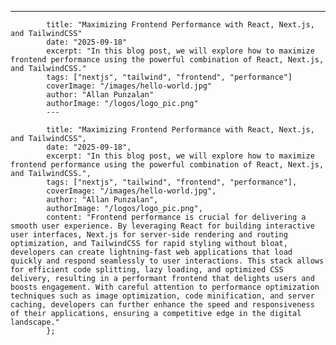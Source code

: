---
            title: "Maximizing Frontend Performance with React, Next.js, and TailwindCSS"
            date: "2025-09-18"
            excerpt: "In this blog post, we will explore how to maximize frontend performance using the powerful combination of React, Next.js, and TailwindCSS."
            tags: ["nextjs", "tailwind", "frontend", "performance"]
            coverImage: "/images/hello-world.jpg"
            author: "Allan Punzalan"
            authorImage: "/logos/logo_pic.png"
            ---

            title: "Maximizing Frontend Performance with React, Next.js, and TailwindCSS",
            date: "2025-09-18",
            excerpt: "In this blog post, we will explore how to maximize frontend performance using the powerful combination of React, Next.js, and TailwindCSS.",
            tags: ["nextjs", "tailwind", "frontend", "performance"],
            coverImage: "/images/hello-world.jpg",
            author: "Allan Punzalan",
            authorImage: "/logos/logo_pic.png",
            content: "Frontend performance is crucial for delivering a smooth user experience. By leveraging React for building interactive user interfaces, Next.js for server-side rendering and routing optimization, and TailwindCSS for rapid styling without bloat, developers can create lightning-fast web applications that load quickly and respond seamlessly to user interactions. This stack allows for efficient code splitting, lazy loading, and optimized CSS delivery, resulting in a performant frontend that delights users and boosts engagement. With careful attention to performance optimization techniques such as image optimization, code minification, and server caching, developers can further enhance the speed and responsiveness of their applications, ensuring a competitive edge in the digital landscape."
            };